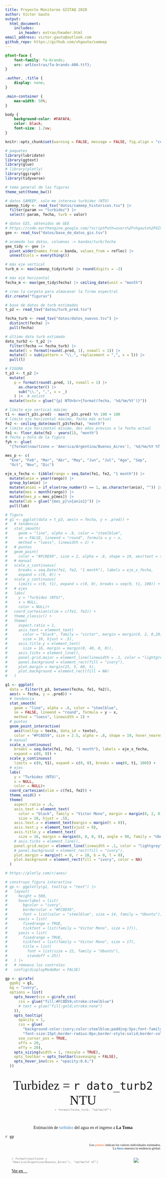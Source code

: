 ```yaml
---
title: Proyecto Monitoreo GISTAQ 2020
author: Víctor Gauto
output: 
  html_document:
    includes:
      in_header: extras/header.html
email_address: victor.gauto@outlook.com
github_repo: https://github.com/vhgauto/sameep
---
```


<!-- ubuntu -->
<style>
  @import url('https://fonts.googleapis.com/css2?family=Ubuntu&display=swap');
</style>

<!-- victor -->
<style>
  @import url('https://fonts.googleapis.com/css2?family=Victor+Mono:wght@100&display=swap');
</style>

<!-- fontawesome -->
```css
@font-face {
    font-family: fa-brands;
    src: url(extras/fa-brands-400.ttf);
}
```

<!-- ubicación de los elementos en el html -->
```css
.author, .title {
    display: none;
}

.main-container {
    max-width: 50%;
}

body {
    background-color: #FAFAFA;
    color: black;
    font-size: 1.2vw;
}

```

```r
knitr::opts_chunk$set(warning = FALSE, message = FALSE, fig.align = "center")
```

```r

# paquetes
library(lubridate)
library(ggtext)
library(glue)
# library(plotly)
library(ggiraph)
library(tidyverse)

# tema general de las figuras
theme_set(theme_bw())

# datos SAMEEP, solo me interesa turbidez (NTU)
sameep_tidy <- read_tsv("datos/sameep_historicos.tsv") |>
  filter(param == "turbidez") |>
  select(-param, fecha, turb = valor)

# datos GIS, obtenidos de GEE
# https://code.earthengine.google.com/?scriptPath=users%2Fvhgauto%2FGISTAQ%3Asameep_historico
gee <- read_tsv("datos/base_de_datos_gis.tsv")

# acomodo los datos, columnas -> bandas/turb/fecha
gee_tidy <- gee |>
  pivot_wider(names_from = banda, values_from = reflec) |>
  unnest(cols = everything())

# máx eje vertical
turb_m <- max(sameep_tidy$turb) |> round(digits = -2)

# máx eje horizontal
fecha_m <- max(gee_tidy$fecha) |> ceiling_date(unit = "month")

# creo la carpeta para almacenar la firma espectral
dir.create("figuras")

# base de datos de turb estimados
t_p2 <- read_tsv("datos/turb_pred.tsv")

fecha_turb <- read_tsv("datos/datos_nuevos.tsv") |>
  distinct(fecha) |>
  pull(fecha)

# último dato turb estimado
dato_turb2 <- t_p2 |>
  filter(fecha == fecha_turb) |>
  mutate(l = format(round(.pred, 1), nsmall = 1)) |>
  mutate(l = sub(pattern = "\\.", replacement = ",", x = l)) |>
  pull(l)

# FIGURA
t_p3 <- t_p2 |>
  mutate(
    p = format(round(.pred, 1), nsmall = 1) |>
      as.character() |>
      sub("\\.", ",", x = _)
    ) |>  # nolint
  mutate(texto = glue("{p} NTU<br>{format(fecha, '%d/%m/%Y')}"))

# límite eje vertical máximo
t1 <- max(t_p3$.pred) - max(t_p3$.pred) %% 100 + 100
# límite eje horizontal máximo, fecha más actual
fe2 <- ceiling_date(max(t_p3$fecha), "month")
# límite eje horizontal mínimo, dos años previos a la fecha actual
fe1 <- floor_date(fe2 - years(1), "month")
# fecha y hora de la figura
fyh <- glue(
  "{format(now(tzone = 'America/Argentina/Buenos_Aires'), '%d/%m/%Y %T')}")

mes_p <- c(
  "Ene", "Feb", "Mar", "Abr", "May", "Jun", "Jul", "Ago", "Sep",
  "Oct", "Nov", "Dic")

eje_x_fecha <- tibble(rango = seq.Date(fe1, fe2, "1 month")) |>
  mutate(anio = year(rango)) |>
  group_by(anio) |>
  mutate(anio1 = if_else(row_number() == 1, as.character(anio), "")) |>
  mutate(mes = month(rango)) |>
  mutate(mes_p = mes_p[mes]) |>
  mutate(lab = glue("{mes_p}\n{anio1}")) |>
  pull(lab)

# figura
# g1 <- ggplot(data = t_p3, aes(x = fecha, y = .pred)) +
#   # tendencia
#   stat_smooth(
#     geom = "line", alpha = .8, color = "steelblue",
#     se = FALSE, lineend = "round", formula = y ~ x,
#     method = "loess", linewidth = 2) +
#   # puntos
#   geom_point(
#     color = "#FC8D59", size = 2, alpha = .8, shape = 19, aes(text = texto)) +
#   # manual
#   scale_x_continuous(
#     breaks = seq.Date(fe1, fe2, "1 month"), labels = eje_x_fecha,
#     expand = c(0, 0)) +
#   scale_y_continuous(
#     limits = c(0, t1), expand = c(0, 0), breaks = seq(0, t1, 100)) +
#   # ejes
#   labs(
#     y = "Turbidez (NTU)",
#     x = NULL,
#     color = NULL)+
#   coord_cartesian(xlim = c(fe1, fe2)) +
#   theme_classic() +
#   theme(
#     aspect.ratio = 1,
#     axis.text = element_text(
#       color = "black", family = "victor", margin = margin(0, 2, 0,20), 
#       size = 10, hjust = .5),
#     axis.title.y = element_text(
#       size = 16, margin = margin(0, 40, 0, 0)),
#     axis.ticks = element_line(),
#     panel.grid.major = element_line(linewidth = .1, color = "lightgrey"),
#     panel.background = element_rect(fill = "ivory"),
#     plot.margin = margin(25, 5, 60, 5),
#     plot.background = element_rect(fill = NA)
#   )

g1 <- ggplot(
  data = filter(t_p3, between(fecha, fe1, fe2)), 
  aes(x = fecha, y = .pred)) +
  # tendencia
  stat_smooth(
    geom = "line", alpha = .6, color = "steelblue",
    se = FALSE, lineend = "round", formula = y ~ x,
    method = "loess", linewidth = 2) +
  # puntos
  geom_point_interactive(
    aes(tooltip = texto, data_id = texto),
    color = "#FC8D59", size = 2.5, alpha = .8, shape = 19, hover_nearest = TRUE) +
  # manual
  scale_x_continuous(
    breaks = seq.Date(fe1, fe2, "1 month"), labels = eje_x_fecha,
    expand = c(0, 0)) +
  scale_y_continuous(
    limits = c(0, t1), expand = c(0, 0), breaks = seq(0, t1, 100)) +
  # ejes
  labs(
    y = "Turbidez (NTU)",
    x = NULL,
    color = NULL)+
  coord_cartesian(xlim = c(fe1, fe2)) +
  theme_void() +
  theme(
    aspect.ratio = .6,
    axis.text = element_text(
      color = "black", family = "Victor Mono", margin = margin(0, 2, 0,20), 
      size = 10, hjust = .5),
    axis.text.x = element_text(margin = margin(t = 8)),
    axis.text.y = element_text(vjust = 0),
    axis.title.y = element_text(
      size = 16, margin = margin(0, 0, 0, 0), angle = 90, family = "Ubuntu"),
    # axis.ticks = element_line(),
    panel.grid.major = element_line(linewidth = .1, color = "lightgrey"),
    # panel.background = element_rect(fill = "ivory"),
    plot.margin = margin(t = 0, r = 10, b = 0, l = 0),
    plot.background = element_rect(fill = "ivory", color = NA)
  )
```

```r

# https://plotly.com/r/axes/

# construyo figura interactiva
# gp <- ggplotly(g1, tooltip = "text") |>
#   layout(
#     height = 500,
#     hoverlabel = list(
#       bgcolor = "ivory",
#       bordercolor = "#FC8D59",
#       font = list(color = "steelblue", size = 14, family = "Ubuntu")),
#     xaxis = list(
#       fixedrange = TRUE,
#       tickfont = list(family = "Victor Mono", size = 17)),
#     yaxis = list(
#       fixedrange = TRUE,
#       tickfont = list(family = "Victor Mono", size = 17),
#       title = list(
#         font = list(size = 22, family = "Ubuntu"),
#         standoff = 25))
#   ) |>
#   # remuevo los controles
#   config(displayModeBar = FALSE)

gp <- girafe(
  ggobj = g1,
  bg = "ivory",
  options = list(
    opts_hover(css = girafe_css(
      css = glue("fill:#FC8D59;stroke:steelblue")
      # text = glue("fill:gold;stroke:none")
    )),
    opts_tooltip(
      opacity = 1,
      css = glue(
        "background-color:ivory;color:steelblue;padding:5px;font-family:Ubuntu;",
        "font-size:15pt;border-radius:0px;border-style:solid;border-color:#FC8D59"),
      use_cursor_pos = TRUE,
      offx = 20,
      offy = 20),
    opts_sizing(width = 1, rescale = TRUE),
    opts_toolbar = opts_toolbar(saveaspng = FALSE),
    opts_hover_inv(css = "opacity:0.6;")
  ))
```

<br>
<!-- última estimación de turbidez ddisponible -->
<center style="font-size:3em; font-family: Ubuntu;">Turbidez = `r dato_turb2` NTU</center>

<!-- pequeño espacio entre líneas -->
<center style="font-size:.1em;"><br></center>

<!-- fecha -->
<center style="font-size:.8em; color:grey; font-family: Victor Mono;">`r format(fecha_turb, "%d/%m/%Y")`</center>

<br>

<center style='font-family: Ubuntu'>Estimación de <span style='color:steelblue'>turbidez</span> del agua en el ingreso a <b>La Toma</b></center>

<!-- figura interactiva -->
`r gp`

<!-- pequeño espacio entre líneas -->
<!-- <p style="font-size:.1em;"><br></p> -->

<p style="text-align:Right; font-size:.75em; font-family: Ubuntu;">
Los <b style='color:#FC8D59'> puntos</b> indican los valores individuales estimados.
<br>
La <b style='color:steelblue'>línea</b> muestra la tendencia global.
</p>

:::: {.columns}

<!-- <br>
<br> -->
<br>

::: {.column width="70%"}

<p style='font-size:.8em; color:grey; font-family: Victor Mono;'>`r format(now(tzone = "America/Argentina/Buenos_Aires"), "%d/%m/%Y %T")`</p>

[<span style='font-family: Ubuntu; color: black'>Ver en</span> <span style='font-family: fa-brands; color: black'>&#xf09b;</span>](`r rmarkdown::metadata$github_repo`){target="_blank"}
:::

::: {.column width="10%"}

:::

::: {.column width="20%"}

[![](extras/gistaq_logo.png)](https://www.instagram.com/gistaq.utn/){fig-align="right" height=10% target="_blank"}

:::

::::
